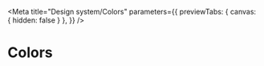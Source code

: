 


<Meta
  title="Design system/Colors"
  parameters={{
    previewTabs: { canvas: { hidden: false } },
  }}
/>

# Colors

<DocOnlyThemeProvider>
  <Colors />
</DocOnlyThemeProvider>
